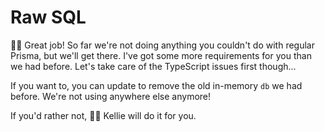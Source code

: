 # Raw SQL

<EpicVideo url="https://www.epicweb.dev/workshops/data-modeling-deep-dive/sql/sql-queries-for-user-search-in-prisma/solution" />

👨‍💼 Great job! So far we're not doing anything you couldn't do with regular
Prisma, but we'll get there. I've got some more requirements for you than we
had before. Let's take care of the TypeScript issues first though...

If you want to, you can
update <InlineFile file="app/utils/db.server.ts" /> to remove the old in-memory
`db` we had before. We're not using anywhere else anymore!

If you'd rather not, 🧝‍♂️ Kellie will do it for you.
